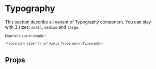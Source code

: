 
<Meta title="Atoms|Typography" component={Typography} />

# Typography

This section describe all variant of Typography component. You can play with 3 sizes: `small`, `medium` and `large`.

<div style={{ display: 'flex', justifyContent: 'space-between', width: '600px' }}>
    <Small />
    <Medium />
    <Large />
</div>

Now let's see in details !

```javascript
<Typography size="large">Large Typography</Typography>
```

# Props

<Props of={Typography} />